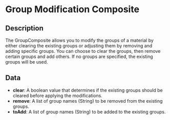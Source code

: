 # Group Modification Composite

## Description

  
The GroupComposite allows you to modify the groups of a material by either clearing the existing groups or adjusting them by removing and adding specific groups.You can choose to clear the groups, then remove certain groups and add others. If no groups are specified, the existing groups will be used.

## Data

- **clear**:  A boolean value that determines if the existing groups should be cleared before applying the modifications.
- **remove**:  A list of group names (String) to be removed from the existing groups.
- **toAdd**:  A list of group names (String) to be added to the existing groups.


